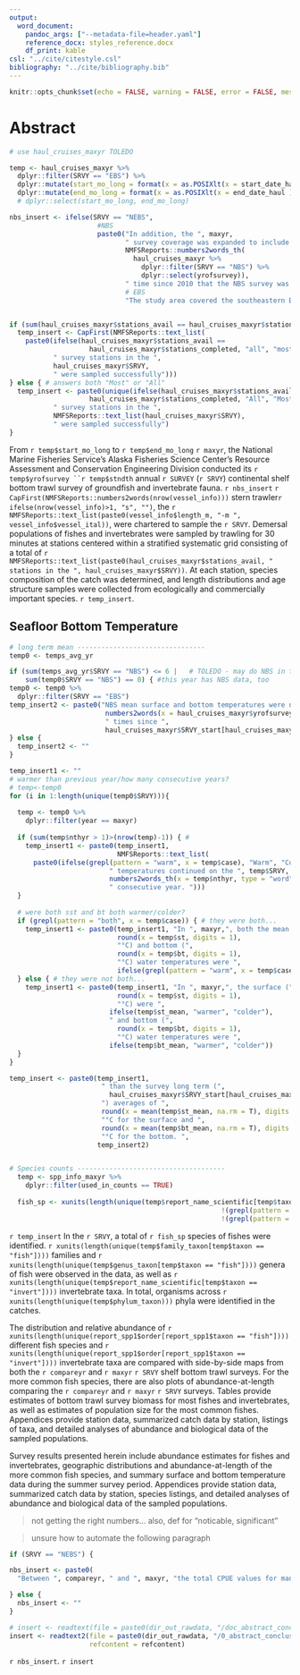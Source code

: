 ```yaml
---
output:
  word_document:
    pandoc_args: ["--metadata-file=header.yaml"]
    reference_docx: styles_reference.docx
    df_print: kable
csl: "../cite/citestyle.csl"
bibliography: "../cite/bibliography.bib"
---
```


```r
knitr::opts_chunk$set(echo = FALSE, warning = FALSE, error = FALSE, message = FALSE)
```

# Abstract

```r
# use haul_cruises_maxyr TOLEDO 

temp <- haul_cruises_maxyr %>%
  dplyr::filter(SRVY == "EBS") %>% 
  dplyr::mutate(start_mo_long = format(x = as.POSIXlt(x = start_date_haul ), format="%B")) %>%
  dplyr::mutate(end_mo_long = format(x = as.POSIXlt(x = end_date_haul ), format="%B")) #%>%
  # dplyr::select(start_mo_long, end_mo_long)

nbs_insert <- ifelse(SRVY == "NEBS", 
                      #NBS
                      paste0("In addition, the ", maxyr, 
                             " survey coverage was expanded to include the northern Bering Sea (NBS). This is only the ", 
                             NMFSReports::numbers2words_th(
                               haul_cruises_maxyr %>% 
                                 dplyr::filter(SRVY == "NBS") %>%
                                 dplyr::select(yrofsurvey)),
                             " time since 2010 that the NBS survey was done. The expanded study area covered the entire Bering Sea continental shelf (hereafter referred to as the “NEBS”) from 20 to 200 m bottom depth to the U.S.-Russia Maritime Boundary between the Alaska Peninsula and the Bering Strait, including Norton Sound."), 
                             # EBS
                             "The study area covered the southeastern Bering Sea continental shelf from 20 to 200 m bottom depth to the U.S.-Russia Maritime Boundary between the Alaska Peninsula and to approximately the latitude of St. Matthew Island (60° 50' N).")


if (sum(haul_cruises_maxyr$stations_avail == haul_cruises_maxyr$stations_completed) == 1) { # diff answers or only 1 srvy
  temp_insert <- CapFirst(NMFSReports::text_list(
    paste0(ifelse(haul_cruises_maxyr$stations_avail ==
                    haul_cruises_maxyr$stations_completed, "all", "most"), 
           " survey stations in the ", 
           haul_cruises_maxyr$SRVY, 
           " were sampled successfully")))
} else { # answers both "Most" or "All"
  temp_insert <- paste0(unique(ifelse(haul_cruises_maxyr$stations_avail ==
                    haul_cruises_maxyr$stations_completed, "All", "Most")), 
           " survey stations in the ",
           NMFSReports::text_list(haul_cruises_maxyr$SRVY), 
           " were sampled successfully")
} 
```

From `r temp$start_mo_long` to `r temp$end_mo_long` `r maxyr`, the National Marine Fisheries Service’s Alaska Fisheries Science Center’s Resource Assessment and Conservation Engineering Division conducted its `r temp$yrofsurvey ``r temp$stndth ` annual `r SURVEY ` (`r SRVY `) continental shelf bottom trawl survey of groundfish and invertebrate fauna. `r nbs_insert` `r CapFirst(NMFSReports::numbers2words(nrow(vessel_info)))` stern trawler`r ifelse(nrow(vessel_info)>1, "s", "")`, the `r NMFSReports::text_list(paste0(vessel_info$length_m, "-m ",  vessel_info$vessel_ital)) `, were chartered to sample the `r SRVY `. Demersal populations of fishes and invertebrates were sampled by trawling for 30 minutes at stations centered within a stratified systematic grid consisting of a total of `r NMFSReports::text_list(paste0(haul_cruises_maxyr$stations_avail, " stations in the ", haul_cruises_maxyr$SRVY))`. At each station, species composition of the catch was determined, and length distributions and age structure samples were collected from ecologically and commercially important species. `r temp_insert `. 


## Seafloor Bottom Temperature

```r
# long term mean --------------------------------
temp0 <- temps_avg_yr

if (sum(temps_avg_yr$SRVY == "NBS") <= 6 |   # TOLEDO - may do NBS in the future when there are more years?
    sum(temp0$SRVY == "NBS") == 0) { #this year has NBS data, too
temp0 <- temp0 %>% 
  dplyr::filter(SRVY == "EBS")
temp_insert2 <- paste0("NBS mean surface and bottom temperatures were not calculated because the NBS has only been surveyed ",
                        numbers2words(x = haul_cruises_maxyr$yrofsurvey[haul_cruises_maxyr$SRVY %in% "NBS"]),
                        " times since ",
                        haul_cruises_maxyr$SRVY_start[haul_cruises_maxyr$SRVY %in% "NBS"],". ")
} else {
  temp_insert2 <- ""
}

temp_insert1 <- ""
# warmer than previous year/how many consecutive years?
# temp<-temp0
for (i in 1:length(unique(temp0$SRVY))){
  
  temp <- temp0 %>% 
    dplyr::filter(year == maxyr)
    
  if (sum(temp$nthyr > 1)>(nrow(temp)-1)) { # 
    temp_insert1 <- paste0(temp_insert1, 
                           NMFSReports::text_list(
      paste0(ifelse(grepl(pattern = "warm", x = temp$case), "Warm", "Cold"),
                         " temperatures continued on the ", temp$SRVY, " shelf for the ",
                         numbers2words_th(x = temp$nthyr, type = "word"),
                         " consecutive year. ")))
  }
  
  # were both sst and bt both warmer/colder?
  if (grepl(pattern = "both", x = temp$case)) { # they were both...
    temp_insert1 <- paste0(temp_insert1, "In ", maxyr,", both the mean surface (",
                           round(x = temp$st, digits = 1),
                           "°C) and bottom (",
                           round(x = temp$bt, digits = 1),
                           "°C) water temperatures were ", 
                           ifelse(grepl(pattern = "warm", x = temp$case), "warmer", "colder"))
  } else { # they were not both...
    temp_insert1 <- paste0(temp_insert1, "In ", maxyr,", the surface (",
                           round(x = temp$st, digits = 1),
                           "°C) were ",
                         ifelse(temp$st_mean, "warmer", "colder"),
                         " and bottom (",
                           round(x = temp$bt, digits = 1),
                           "°C) water temperatures were ", 
                         ifelse(temp$bt_mean, "warmer", "colder"))
  }
}

temp_insert <- paste0(temp_insert1,
                       " than the survey long term (",
                         haul_cruises_maxyr$SRVY_start[haul_cruises_maxyr$SRVY %in% temp$SRVY],"-",(maxyr-1), 
                       ") averages of ",
                       round(x = mean(temp$st_mean, na.rm = T), digits = 1),
                       "°C for the surface and ",
                       round(x = mean(temp$bt_mean, na.rm = T), digits = 1),
                       "°C for the bottom. ", 
                      temp_insert2)


# Species counts -------------------------------------
  temp <- spp_info_maxyr %>% 
    dplyr::filter(used_in_counts == TRUE) 
  
  fish_sp <- xunits(length(unique(temp$report_name_scientific[temp$taxon == "fish" & 
                                                     !(grepl(pattern = " sp.", x = temp$report_name_scientific, fixed = T)) & 
                                                     !(grepl(pattern = " unid.", x = temp$report_name_scientific, fixed = T))])))

```


`r temp_insert` In the `r SRVY`, a total of `r fish_sp ` species of fishes were identified. `r xunits(length(unique(temp$family_taxon[temp$taxon == "fish"])))` families and `r xunits(length(unique(temp$genus_taxon[temp$taxon == "fish"])))` genera of fish were observed in the data, as well as `r xunits(length(unique(temp$report_name_scientific[temp$taxon == "invert"])))` invertebrate taxa. In total, organisms across `r xunits(length(unique(temp$phylum_taxon)))` phyla were identified in the catches.

The distribution and relative abundance of `r xunits(length(unique(report_spp1$order[report_spp1$taxon == "fish"])))` different fish species and `r xunits(length(unique(report_spp1$order[report_spp1$taxon == "invert"])))` invertebrate taxa are compared with side-by-side maps from both the `r compareyr ` and `r maxyr` `r SRVY` shelf bottom trawl surveys. For the more common fish species, there are also plots of abundance-at-length comparing the `r compareyr ` and `r maxyr` `r SRVY` surveys. Tables provide estimates of bottom trawl survey biomass for most fishes and invertebrates, as well as estimates of population size for the most common fishes. Appendices provide station data, summarized catch data by station, listings of taxa, and detailed analyses of abundance and biological data of the sampled populations. 


Survey results presented herein include abundance estimates for fishes and invertebrates, geographic distributions and abundance-at-length of the more common fish species, and summary surface and bottom temperature data during the summer survey period. Appendices provide station data, summarized catch data by station, species listings, and detailed analyses of abundance and biological data of the sampled populations.

> not getting the right numbers... also, def for "noticable, significant"

> unsure how to automate the following paragraph


```r

if (SRVY == "NEBS") {

nbs_insert <- paste0(
  "Between ", compareyr, " and ", maxyr, "the total CPUE values for many of the animals in the NBS shifted from being low in ", compareyr, " to being much higher in ", maxyr, ". The total estimated animal biomass in the NBS increased from ", xunits(sum(biomass_compareyr$biomass[biomass_compareyr$SRVY == "NBS"])) ," t in ", compareyr, " to ", xunits(sum(biomass_maxyr$biomass[biomass_maxyr$SRVY == "NBS"]))," t in ", maxyr)

} else {
  nbs_insert <- ""
}

# insert <- readtext(file = paste0(dir_out_rawdata, "/doc_abstract_conclusion.docx"))
insert <- readtext2(file = paste0(dir_out_rawdata, "/0_abstract_conclusion.docx"), 
                    refcontent = refcontent)
```


`r nbs_insert `. `r insert`




